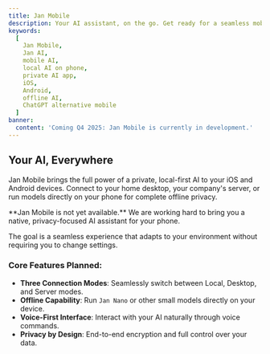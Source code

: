 ```yaml
---
title: Jan Mobile
description: Your AI assistant, on the go. Get ready for a seamless mobile experience with local and cloud capabilities.
keywords:
  [
    Jan Mobile,
    Jan AI,
    mobile AI,
    local AI on phone,
    private AI app,
    iOS,
    Android,
    offline AI,
    ChatGPT alternative mobile
  ]
banner:
  content: 'Coming Q4 2025: Jan Mobile is currently in development.'
---
```


## Your AI, Everywhere

Jan Mobile brings the full power of a private, local-first AI to your iOS and Android devices. Connect to your home desktop, your company's server, or run models directly on your phone for complete offline privacy.

<Aside type="note">
**Jan Mobile is not yet available.** We are working hard to bring you a native, privacy-focused AI assistant for your phone.
</Aside>

The goal is a seamless experience that adapts to your environment without requiring you to change settings.

### Core Features Planned:
- **Three Connection Modes**: Seamlessly switch between Local, Desktop, and Server modes.
- **Offline Capability**: Run `Jan Nano` or other small models directly on your device.
- **Voice-First Interface**: Interact with your AI naturally through voice commands.
- **Privacy by Design**: End-to-end encryption and full control over your data.
